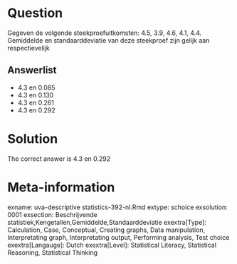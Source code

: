 Question
========

Gegeven de volgende steekproefuitkomsten: 4.5, 3.9, 4.6, 4.1, 4.4. Gemiddelde en standaarddeviatie van deze steekproef zijn gelijk aan respectievelijk 

Answerlist
----------
* 4.3 en 0.085
* 4.3 en 0.130
* 4.3 en 0.261
* 4.3 en 0.292

Solution
========

The correct answer is  4.3 en 0.292 

Meta-information
================
exname: uva-descriptive statistics-392-nl.Rmd 
extype: schoice 
exsolution: 0001 
exsection: Beschrijvende statistiek,Kengetallen,Gemiddelde,Standaarddeviatie 
exextra[Type]: Calculation, Case, Conceptual, Creating graphs, Data manipulation, Interpretating graph, Interpretating output, Performing analysis, Test choice 
exextra[Langauge]: Dutch 
exextra[Level]: Statistical Literacy, Statistical Reasoning, Statistical Thinking 
